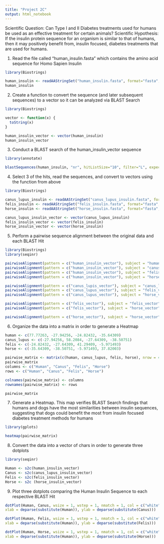 ---
title: "Project 2C"
output: html_notebook
---
Scientific Question: Can Type I and II Diabetes treatments used for humans be used as an effective treatment for certain animals? 
Scientific Hypothesis: If the insulin protein sequence for an organism is similar to that of humans, then it may positively benefit from, insulin focused, diabetes treatments that are used for humans. 

1. Read the file called "human_insulin.fasta" which contains the amino acid sequence for Homo Sapien Insulin
```{r}
library(Biostrings)

human_insulin <- readAAStringSet("human_insulin.fasta", format="fasta", nrec=-1L, skip=0L, seek.first.rec=FALSE, use.names=TRUE, with.qualities=FALSE)
human_insulin
```
2. Create a function to convert the sequence (and later subsequent sequences) to a vector so it can be analyzed via BLAST Search
```{r}
library(Biostrings)

vector <- function(x) {
  toString(x)
}

human_insulin_vector <- vector(human_insulin)
human_insulin_vector
```
3. Conduct a BLAST search of the human_insulin_vector sequence
```{r}
library(annotate)

blastSequences(human_insulin, "nr", hitListSize="10", filter="L", expect="1", program="blastp", as=c("data.frame"))
```
4. Select 3 of the hits, read the sequences, and convert to vectors using the function from above
```{r}
library(Biostrings)

canus_lupus_insulin <- readAAStringSet("canus_lupus_insulin.fasta", format="fasta", nrec=-1L, skip=0L, seek.first.rec=FALSE, use.names=TRUE, with.qualities=FALSE)
felis_insulin <- readAAStringSet("felis_insulin.fasta", format="fasta", nrec=-1L, skip=0L, seek.first.rec=FALSE, use.names=TRUE, with.qualities=FALSE)
horse_insulin <- readAAStringSet("horse_insulin.fasta", format="fasta", nrec=-1L, skip=0L, seek.first.rec=FALSE, use.names=TRUE, with.qualities=FALSE)

canus_lupus_insulin_vector <- vector(canus_lupus_insulin)
felis_insulin_vector <- vector(felis_insulin)
horse_insulin_vector <- vector(horse_insulin)
```
5. Perform a pairwise sequence alignment between the original data and each BLAST Hit
```{r}
library(Biostrings)
library(seqinr)

pairwiseAlignment(pattern = c("human_insulin_vector"), subject = "human_insulin_vector")
pairwiseAlignment(pattern = c("human_insulin_vector"), subject = "canus_lupus_vector")
pairwiseAlignment(pattern = c("human_insulin_vector"), subject = "felis_vector")
pairwiseAlignment(pattern = c("human_insulin_vector"), subject = "horse_vector")

pairwiseAlignment(pattern = c("canus_lupis_vector"), subject = "canus_lupus_vector")
pairwiseAlignment(pattern = c("canus_lupus_vector"), subject = "felis_vector")
pairwiseAlignment(pattern = c("canus_lupus_vector"), subject = "horse_vector")

pairwiseAlignment(pattern = c("felis_vector"), subject = "felis_vector")
pairwiseAlignment(pattern = c("felis_vector"), subject = "horse_vector")

pairwiseAlignment(pattern = c("horse_vector"), subject = "horse_vector")
```
6. Organize the data into a matrix in order to generate a Heatmap
```{r}
human <- c(77.77263, -27.94256, -24.82432, -35.64309)
canus_lupus <- c(-27.94256, 58.2084, -27.64309, -38.50751)
felis <- c(-24.82432, -27.64309, 41.29409, -5.971493)
horse <- c(-35.64309, -38.50751, -5.971493, 37.82003)

pairwise_matrix <- matrix(c(human, canus_lupus, felis, horse), nrow = 4, byrow = TRUE)
pairwise_matrix
columns <- c("Human", "Canus", "Felis", "Horse")
rows <- c("Human", "Canus", "Felis", "Horse")

colnames(pairwise_matrix) <- columns
rownames(pairwise_matrix) <- rows

pairwise_matrix
```
7. Generate a Heatmap. This map verifies BLAST Search findings that humans and dogs have the most similarities between insulin sequences, suggesting that dogs could benefit the most from insulin focused diabetes treatment methods for humans 
```{r}
library(gplots)

heatmap(pairwise_matrix)
```
8. Convert the data into a vector of chars in order to generate three dotplots 
```{r}
library(seqinr)

Human <- s2c(human_insulin_vector)
Canus <- s2c(canus_lupus_insulin_vector)
Felis <- s2c(felis_insulin_vector)
Horse <- s2c (horse_insulin_vector)
```
9. Plot three dotplots comparing the Human Insulin Sequence to each respective BLAST Hit 
```{r}
dotPlot(Human, Canus, wsize = 1, wstep = 1, nmatch = 1, col = c("white", "black"), 
xlab = deparse(substitute(Human)), ylab = deparse(substitute(Canus)))

dotPlot(Human, Felis, wsize = 1, wstep = 1, nmatch = 1, col = c("white", "black"), 
xlab = deparse(substitute(Human)), ylab = deparse(substitute(Felis)))

dotPlot(Human, Horse, wsize = 1, wstep = 1, nmatch = 1, col = c("white", "black"), 
xlab = deparse(substitute(Human)), ylab = deparse(substitute(Horse)))
```



